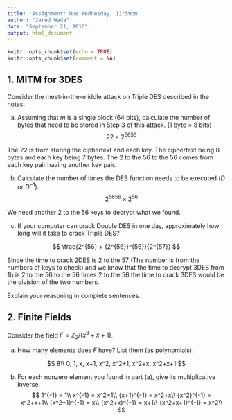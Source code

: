 ```yaml
---
title: 'Assignment: Due Wednesday, 11:59pm'
author: "Jared Wada"
date: "September 21, 2016"
output: html_document
---
```


```r
knitr::opts_chunk$set(echo = TRUE)
knitr::opts_chunk$set(comment = NA)
```

## 1. MITM for 3DES

Consider the meet-in-the-middle attack on Triple DES described in the notes.

a. Assuming that $m$ is a single block (64 bits), calculate the number of bytes that need to be stored in Step 3 of this attack. (1 byte = 8 bits)
$$
22 \times {2^{56}}^{56}
$$


The 22 is from storing the ciphertext and each key. The ciphertext being 8 bytes and each key being 7 bytes.
The 2 to the 56 to the 56 comes from each key pair having another key pair.

b. Calculate the number of times the DES function needs to be executed ($D$ or $D^{-1}$).
$$
{2^{56}}^{56} \times 2^{56}
$$

We need another 2 to the 56 keys to decrypt what we found.

c. If your computer can crack Double DES in one day, approximately how long will it take to crack Triple DES?

$$
\frac{2^{56} + {2^{56}}^{56}}{2^{57}}
$$

Since the time to crack 2DES is 2 to the 57 (The number is from the numbers of keys to check) and we know that the time to decrypt 3DES from 1b is 2 to the 56 to the 56 times 2 to the 56 the time to crack 3DES would be the division of the two numbers. 

Explain your reasoning in complete sentences. 

## 2. Finite Fields

Consider the field $F = \mathbb{Z}_2/(x^3+x+1)$.

a. How many elements does $F$ have? List them (as polynomials).

$$
8\\
0, 1, x, x+1, x^2, x^2+1, x^2+x, x^2+x+1
$$

b. For each nonzero element you found in part (a), give its multiplicative inverse.
$$
1^{-1} = 1\\
x^{-1} = x^2+1\\
{x+1}^{-1} = x^2+x\\
{x^2}^{-1} = x^2+x+1\\
{x^2+1}^{-1} = x\\
{x^2+x}^{-1} = x+1\\
{x^2+x+1}^{-1} = x^2\\
$$


